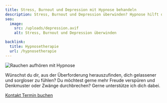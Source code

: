 ```yaml
---
title: Stress, Burnout und Depression mit Hypnose behandeln
description: Stress, Burnout und Depression überwinden? Hypnose hilft dir, gelassener zu werden und Denkmuster zu durchbrechen. Finde mit Hypnose zu mehr Freude und Leichtigkeit.
seo:
  image:
    src: /uploads/depression.avif
    alt: Stress, Burnout und Depression überwinden

backlink:
  title: Hypnosetherapie
  url: /hypnosetherapie
---
```


<div class="relative">

<img class="w-full h-64 object-cover object-center sm:h-96 rounded-xl shadow-lg" src="/uploads/depression.avif" alt="Rauchen aufhören mit Hypnose" />

<p>
  Wünschst du dir, aus der Überforderung herauszufinden, dich gelassener und sorgloser zu fühlen? Du möchtest gerne mehr Freude verspüren und Denkmuster oder
  Zwänge durchbrechen? Gerne unterstütze ich dich dabei.
</p>

<div class="flex gap-4">
  <a data-umami-event="Home – Button Kontakt" href="/kontakt" class="inline-flex items-center justify-center px-6 py-3 text-base leading-tight font-bold text-red-600 bg-transparent border border-red-600 rounded-full transition hover:bg-red-500 hover:text-red-50 no-underline" onclick="document.app.emitEvent('mouseDown', 'trigger-to-5');"> 
    <span class="">Kontakt</span>
  </a>
  <a
  data-umami-event="Open Calendly"
  href="https://calendly.com/bern-hypnose"
  target="_blank"
  class="inline-flex no-prose items-center justify-center px-6 py-3 text-base leading-tight font-bold text-white bg-red-600 border border-red-600 rounded-full transition hover:bg-red-500 hover:text-red-50 no-underline"
>
  <span>Termin buchen</span>
</a>

</div>
</div>
